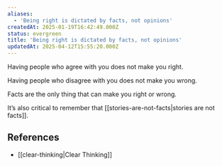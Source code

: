 ```yaml
---
aliases:
  - 'Being right is dictated by facts, not opinions'
createdAt: 2025-01-19T16:42:49.000Z
status: evergreen
title: 'Being right is dictated by facts, not opinions'
updatedAt: 2025-04-12T15:55:20.000Z
---
```

Having people who agree with you does not make you right.

Having people who disagree with you does not make you wrong.

Facts are the only thing that can make you right or wrong.

It’s also critical to remember that [[stories-are-not-facts|stories are not facts]].

## References

- [[clear-thinking|Clear Thinking]]
